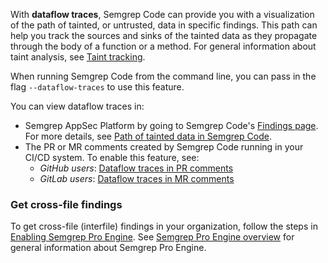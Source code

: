 With **dataflow traces**, Semgrep Code can provide you with a visualization of
the path of tainted, or untrusted, data in specific findings. This path can help
you track the sources and sinks of the tainted data as they propagate through
the body of a function or a method. For general information about taint
analysis, see [Taint tracking](/writing-rules/data-flow/taint-mode).

When running Semgrep Code from the command line, you can pass in the flag
`--dataflow-traces` to use this feature.

You can view dataflow traces in:

- Semgrep AppSec Platform by going to Semgrep Code's [Findings page](https://semgrep.dev/orgs/-/findings?tab=open). For more details, see [Path of tainted data in Semgrep
  Code](/semgrep-code/semgrep-pro-engine-data-flow).
- The PR or MR comments created by Semgrep Code running in your CI/CD system. To enable
  this feature, see:
  - _GitHub users_: [Dataflow traces in PR
    comments](/semgrep-cloud-platform/github-pr-comments/#view-the-path-of-tainted-data-in-pr-comments)
  - _GitLab users_: [Dataflow traces in MR
    comments](/semgrep-cloud-platform/gitlab-mr-comments/#view-the-path-of-tainted-data-in-mr-comments)

### Get cross-file findings

To get cross-file (interfile) findings in your organization, follow the steps in [Enabling Semgrep Pro Engine](/semgrep-code/semgrep-pro-engine-intro#enabling-semgrep-pro-engine-in-semgrep-cloud-platform). See [Semgrep Pro Engine overview](/semgrep-code/semgrep-pro-engine-intro) for general information about Semgrep Pro Engine.
